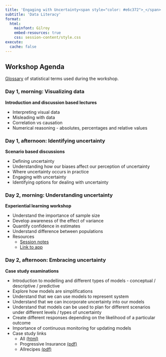 ```yaml
---
title: 'Engaging with Uncertainty<span style="color: #e6c372">_</span>'
subtitle: 'Data Literacy'
format:
  html:
    mainfont: Gilroy
    embed-resources: true
    css: session-content/style.css
execute: 
  cache: false
---
```


<!-- GitHub Pages link: https://codeclan.github.io/data_literacy/ -->

## Workshop Agenda

[Glossary](session-content/glossary.html){.external target="_blank"} of statistical terms used during the workshop.

### Day 1, morning: Visualizing data

**Introduction and discussion based lectures**

-   Interpreting visual data
-   Misleading with data
-   Correlation vs causation
-   Numerical reasoning - absolutes, percentages and relative values

### Day 1, afternoon: Identifying uncertainty

**Scenario based discussions**

-   Defining uncertainty
-   Understanding how our biases affect our perception of uncertainty
-   Where uncertainty occurs in practice
-   Engaging with uncertainty
-   Identifying options for dealing with uncertainty

### Day 2, morning: Understanding uncertainty

**Experiential learning workshop**

-   Understand the importance of sample size
-   Develop awareness of the effect of variance
-   Quantify confidence in estimates
-   Understand difference between populations
-   Resources
    -   [Session notes](session-content/d2-s1_lab_understanding-uncertainty.html){.external target="_blank"}
    -   [Link to app](https://cc-stats.shinyapps.io/uncertainty){.external target="_blank"}

### Day 2, afternoon: Embracing uncertainty

**Case study examinations**

-   Introduction to modelling and different types of models - conceptual / descriptive / predictive
-   Explore how models are simplifications
-   Understand that we can use models to represent system
-   Understand that we can incorporate uncertainty into our models
-   Understand that models can be used to plan for different scenarios under different levels / types of uncertainty
-   Create different responses depending on the likelihood of a particular outcome
-   Importance of continuous monitoring for updating models
-   Case study links
    -   All [(html)](session-content/d2-s2_case-studies.html){.external target="_blank"}
    -   Progressive Insurance [(pdf)](session-content/d2-s2_case-study_progressive.pdf){.external target="_blank"}
    -   Allrecipes [(pdf)](session-content/d2-s2_case-study_allrecipies.pdf){.external target="_blank"}
